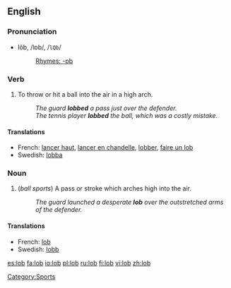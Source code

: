 {{see|Lob}}

==English==

===Pronunciation===
*lŏb, /lɒb/, /<tt>lQb</tt>/
*:[[Rhymes:English:-ɒb|Rhymes: -ɒb]]

===Verb===
{{en-verb|lobs|lobbing|lobbed}}

# To throw or hit a ball into the air in a high arch.
#: ''The guard '''lobbed''' a pass just over the defender.''
#:''The tennis player '''lobbed''' the ball, which was a costly mistake.''

====Translations====
*French: [[lancer haut]], [[lancer en chandelle]], [[lobber]], [[faire un lob]]
*Swedish: [[lobba]]

===Noun===
{{en-noun}}

# (''ball sports'') A pass or stroke which arches high into the air.
#: ''The guard launched a desperate '''lob''' over the outstretched arms of the defender.''

====Translations====
*French: [[lob]] {{m}}
*Swedish: [[lobb]]

[[Category:Sports]]

[[es:lob]]
[[fa:lob]]
[[io:lob]]
[[pl:lob]]
[[ru:lob]]
[[fi:lob]]
[[vi:lob]]
[[zh:lob]]